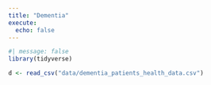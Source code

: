 ```yaml
---
title: "Dementia"
execute: 
  echo: false
---
```


```r
#| message: false
library(tidyverse)
```

```r
d <- read_csv("data/dementia_patients_health_data.csv")
```

